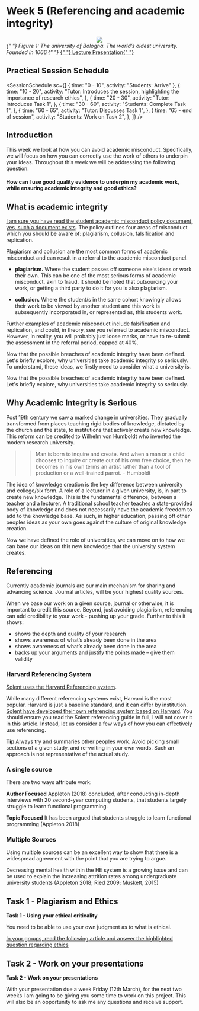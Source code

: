
# Week 5 (Referencing and academic integrity)

<center>
  <img src="https://firebasestorage.googleapis.com/v0/b/computing-notes/o/images%2Ffirst-university.png?alt=media&token=1833a3cb-40da-4e27-aadc-1b9826104c49" />
</center>
<em>
  {" "}
  Figure 1: The university of Bologna. The world’s oldest university. Founded in
  1066.{" "}
</em>

<a href="https://firebasestorage.googleapis.com/v0/b/computing-notes/o/presentations%2Fweek-5.pptx?alt=media&token=34e6b9fe-f314-4ccc-a47e-85f33e5ad07c">
  {" "}
  Lecture Presentation{" "}
</a>

## Practical Session Schedule

<SessionSchedule
  sc={[
    { time: "0 - 10", activity: "Students: Arrive" },
    {
      time: "10 - 20",
      activity:
        "Tutor: Introduces the session, highlighting the importance of research ethics",
    },
    {
      time: "20 - 30",
      activity: "Tutor: Introduces Task 1",
    },
    {
      time: "30 - 60",
      activity: "Students: Complete Task 1",
    },
    {
      time: "60 - 65",
      activity: "Tutor: Discusses Task 1",
    },
    {
      time: "65 - end of session",
      activity: "Students:  Work on Task 2",
    },
  ]}
/>

## Introduction

This week we look at how you can avoid academic misconduct. Specifically, we will focus on how you can correctly use the work of others to underpin your ideas. Throughout this week we will be addressing the following question:

#### How can I use good quality evidence to underpin my academic work, while ensuring academic integrity and good ethics?

## What is academic integrity

[I am sure you have read the student academic misconduct policy document, yes, such a document exists](https://staff.solent.ac.uk/official-documents/quality-management/academic-handbook/2l-student-academic-misconduct-policy.pdf). The policy outlines four areas of misconduct which you should be aware of: plagiarism, collusion, falsification and replication.

Plagiarism and collusion are the most common forms of academic misconduct and can result in a referral to the academic misconduct panel.

- **plagiarism.** Where the student passes off someone else's ideas or work their own. This can be one of the most serious forms of academic misconduct, akin to fraud. It should be noted that outsourcing your work, or getting a third party to do it for you is also plagiarism.

- **collusion.** Where the student/s in the same cohort knowingly allows their work to be viewed by another student and this work is subsequently incorporated in, or represented as, this students work.

Further examples of academic misconduct include falsification and replication, and could, in theory, see you referred to academic misconduct. However, in reality, you will probably just loose marks, or have to re-submit the assessment in the referral period, capped at 40%.

Now that the possible breaches of academic integrity have been defined. Let's briefly explore, why universities take academic integrity so seriously. To understand, these ideas, we firstly need to consider what a university is.

Now that the possible breaches of academic integrity have been defined. Let's briefly explore, why universities take academic integrity so seriously.

## Why Academic Integrity is Serious

Post 19th century we saw a marked change in universities. They gradually transformed from places teaching rigid bodies of knowledge, dictated by the church and the state, to institutions that actively create new knowledge. This reform can be credited to Wilhelm von Humboldt who invented the modern research university.

> > Man is born to inquire and create. And when a man or a child chooses to inquire or create out of his own free choice, then he becomes in his own terms an artist rather than a tool of production or a well-trained parrot. - Humboldt

The idea of knowledge creation is the key difference between university and college/six form. A role of a lecturer in a given university, is, in part to create new knowledge. This is the fundamental difference, between a teacher and a lecturer. A traditional school teacher teaches a state-provided body of knowledge and does not necessarily have the academic freedom to add to the knowledge base. As such, in higher education, passing off other peoples ideas as your own goes against the culture of original knowledge creation.

Now we have defined the role of universities, we can move on to how we can base our ideas on this new knowledge that the university system creates.

## Referencing

Currently academic journals are our main mechanism for sharing and advancing science. Journal articles, will be your highest quality sources.

When we base our work on a given source, journal or otherwise, it is important to credit this source. Beyond, just avoiding plagiarism, referencing can add credibility to your work - pushing up your grade. Further to this it shows:

- shows the depth and quality of your research
- shows awareness of what’s already been done in the area
- shows awareness of what’s already been done in the area
- backs up your arguments and justify the points made – give them validity

### Harvard Referencing System

[Solent uses the Harvard Referencing system](https://libguides.solent.ac.uk/ld.php?content_id=32039810).

While many different referencing systems exist, Harvard is the most popular. Harvard is just a baseline standard, and it can differ by institution. [Solent have developed their own referencing system based on Harvard](https://libguides.solent.ac.uk/ld.php?content_id=32039810). You should ensure you read the Solent referencing guide in full, I will not cover it in this article. Instead, let us consider a few ways of how you can effectively use referencing.

<MuiAlert severity="info">
  <AlertTitle>
    <strong> Tip </strong>
  </AlertTitle>
  Always try and summaries other peoples work. Avoid picking small sections of a
  given study, and re-writing in your own words. Such an approach is not representative
  of the actual study.
</MuiAlert>

### A single source

There are two ways attribute work:

**Author Focused**
Appleton (2018) concluded, after conducting in-depth interviews with 20 second-year computing students, that students largely struggle to learn functional programming.

**Topic Focused**
It has been argued that students struggle to learn functional programming (Appleton 2018)

### Multiple Sources

Using multiple sources can be an excellent way to show that there is a widespread agreement with the point that you are trying to argue.

Decreasing mental health within the HE system is a growing issue and can be used to explain the increasing attrition rates among undergraduate university students (Appleton 2018; Ried 2009; Muskett, 2015)

## Task 1 - Plagiarism and Ethics

<MuiAlert severity="success">
  <AlertTitle>
    <strong> Task 1 - Using your ethical criticality </strong>
  </AlertTitle>


You need to be able to use your own judgment as to what is ethical.

[In your groups, read the following article and answer the highlighted question regarding ethics](./readings/experimental-evidence-of-massive-scale-emotional-contagion-through-social-networks)

  </MuiAlert>


## Task 2 - Work on your presentations

<MuiAlert severity="success">
  <AlertTitle>
    <strong> Task 2 - Work on your presentations </strong>
  </AlertTitle>


With your presentation due a week Friday (12th March), for the next two weeks I am going to be giving you some time to work on this project.
This will also be an opportunity to ask me any questions and receive support.

  </MuiAlert>


<!-- ## Task 1 - Plagiarism and Ethics

<MuiAlert severity="success">
  <AlertTitle>
    <strong> Task 1 - Plagiarism and Ethics </strong>
  </AlertTitle>


The purpose of this session's task is to, in your groups, help us build a collaborative resource that can be used to help second year computing and networking students avoid plagiarism.

Within your project groups, you should conduct research and provide advice, guidance, information and tips about how other students can avoid plagiarising. You should share this advice on the padlet link provided by your tutor.

**You should be as useful, practical and creative as possible.**

This is a beneficial activity to undertake because you must first understand, and become familiar with, what is meant by plagiarism before you can offer advice to others.

Consider discussing and sharing the following points:

- Understand what is meant by plagiarism and what it covers
- Use the correct referencing procedure
- What are block quotes?
- Think about plagiarism in relation to social media or tweeting
- Is paraphrasing plagiarism?
- What's the difference between summarising and paraphrasing?

</MuiAlert>
 -->
